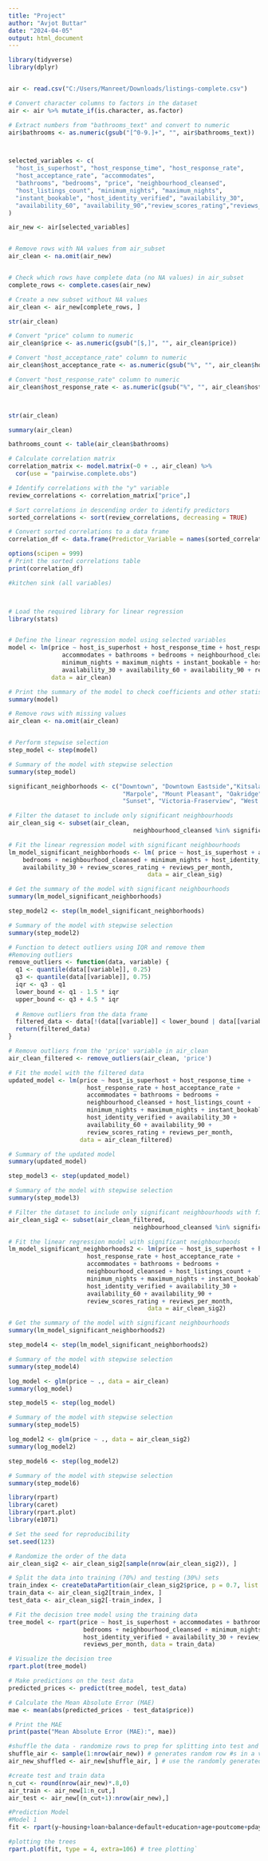 ```yaml
---
title: "Project"
author: "Avjot Buttar"
date: "2024-04-05"
output: html_document
---
```


```r
library(tidyverse)
library(dplyr)


air <- read.csv("C:/Users/Manreet/Downloads/listings-complete.csv")

# Convert character columns to factors in the dataset
air <- air %>% mutate_if(is.character, as.factor) 

# Extract numbers from "bathrooms_text" and convert to numeric
air$bathrooms <- as.numeric(gsub("[^0-9.]+", "", air$bathrooms_text))



selected_variables <- c(
  "host_is_superhost", "host_response_time", "host_response_rate", 
  "host_acceptance_rate", "accommodates", 
  "bathrooms", "bedrooms", "price", "neighbourhood_cleansed", 
  "host_listings_count", "minimum_nights", "maximum_nights", 
  "instant_bookable", "host_identity_verified", "availability_30", 
  "availability_60", "availability_90","review_scores_rating","reviews_per_month", "has_availability","availability_365","number_of_reviews"
)

air_new <- air[selected_variables]


# Remove rows with NA values from air_subset
air_clean <- na.omit(air_new)


# Check which rows have complete data (no NA values) in air_subset
complete_rows <- complete.cases(air_new)

# Create a new subset without NA values
air_clean <- air_new[complete_rows, ]

str(air_clean)

# Convert "price" column to numeric
air_clean$price <- as.numeric(gsub("[$,]", "", air_clean$price))

# Convert "host_acceptance_rate" column to numeric
air_clean$host_acceptance_rate <- as.numeric(gsub("%", "", air_clean$host_acceptance_rate)) / 100

# Convert "host_response_rate" column to numeric
air_clean$host_response_rate <- as.numeric(gsub("%", "", air_clean$host_response_rate)) / 100



str(air_clean)

summary(air_clean)

bathrooms_count <- table(air_clean$bathrooms)


```


```r

# Calculate correlation matrix
correlation_matrix <- model.matrix(~0 + ., air_clean) %>%
  cor(use = "pairwise.complete.obs")

# Identify correlations with the "y" variable
review_correlations <- correlation_matrix["price",]

# Sort correlations in descending order to identify predictors
sorted_correlations <- sort(review_correlations, decreasing = TRUE)

# Convert sorted correlations to a data frame
correlation_df <- data.frame(Predictor_Variable = names(sorted_correlations), Correlation_with_y = sorted_correlations)

options(scipen = 999)
# Print the sorted correlations table
print(correlation_df)

```





```r
#kitchen sink (all variables)



# Load the required library for linear regression
library(stats)


# Define the linear regression model using selected variables
model <- lm(price ~ host_is_superhost + host_response_time + host_response_rate + host_acceptance_rate +
               accommodates + bathrooms + bedrooms + neighbourhood_cleansed + host_listings_count + 
               minimum_nights + maximum_nights + instant_bookable + host_identity_verified + 
               availability_30 + availability_60 + availability_90 + review_scores_rating + reviews_per_month + has_availability, 
            data = air_clean)

# Print the summary of the model to check coefficients and other statistics
summary(model)

# Remove rows with missing values
air_clean <- na.omit(air_clean)


# Perform stepwise selection
step_model <- step(model)

# Summary of the model with stepwise selection
summary(step_model)


```


```r
significant_neighborhoods <- c("Downtown", "Downtown Eastside","Kitsalano", "Hastings-Sunrise","Kerrisdale",
                                "Marpole", "Mount Pleasant", "Oakridge", "Renfrew-Collingwood",
                                "Sunset", "Victoria-Fraserview", "West End")

# Filter the dataset to include only significant neighbourhoods
air_clean_sig <- subset(air_clean, 
                                   neighbourhood_cleansed %in% significant_neighborhoods)

# Fit the linear regression model with significant neighbourhoods
lm_model_significant_neighborhoods <- lm( price ~ host_is_superhost + accommodates + bathrooms + 
    bedrooms + neighbourhood_cleansed + minimum_nights + host_identity_verified + 
    availability_30 + review_scores_rating + reviews_per_month, 
                                       data = air_clean_sig)

# Get the summary of the model with significant neighbourhoods
summary(lm_model_significant_neighborhoods)

step_model2 <- step(lm_model_significant_neighborhoods)

# Summary of the model with stepwise selection
summary(step_model2)

```


```r
# Function to detect outliers using IQR and remove them
#Removing outliers
remove_outliers <- function(data, variable) {
  q1 <- quantile(data[[variable]], 0.25)
  q3 <- quantile(data[[variable]], 0.75)
  iqr <- q3 - q1
  lower_bound <- q1 - 1.5 * iqr
  upper_bound <- q3 + 4.5 * iqr
  
  # Remove outliers from the data frame
  filtered_data <- data[!(data[[variable]] < lower_bound | data[[variable]] > upper_bound), ]
  return(filtered_data)
}

# Remove outliers from the 'price' variable in air_clean
air_clean_filtered <- remove_outliers(air_clean, 'price')
```





```r
# Fit the model with the filtered data
updated_model <- lm(price ~ host_is_superhost + host_response_time + 
                      host_response_rate + host_acceptance_rate + 
                      accommodates + bathrooms + bedrooms + 
                      neighbourhood_cleansed + host_listings_count + 
                      minimum_nights + maximum_nights + instant_bookable + 
                      host_identity_verified + availability_30 + 
                      availability_60 + availability_90 + 
                      review_scores_rating + reviews_per_month,
                    data = air_clean_filtered)

# Summary of the updated model
summary(updated_model)

step_model3 <- step(updated_model)

# Summary of the model with stepwise selection
summary(step_model3)
```


```r
# Filter the dataset to include only significant neighbourhoods with filtered data
air_clean_sig2 <- subset(air_clean_filtered, 
                                   neighbourhood_cleansed %in% significant_neighborhoods)

# Fit the linear regression model with significant neighbourhoods
lm_model_significant_neighborhoods2 <- lm(price ~ host_is_superhost + host_response_time + 
                      host_response_rate + host_acceptance_rate + 
                      accommodates + bathrooms + bedrooms + 
                      neighbourhood_cleansed + host_listings_count + 
                      minimum_nights + maximum_nights + instant_bookable + 
                      host_identity_verified + availability_30 + 
                      availability_60 + availability_90 + 
                      review_scores_rating + reviews_per_month, 
                                       data = air_clean_sig2)

# Get the summary of the model with significant neighbourhoods
summary(lm_model_significant_neighborhoods2)

step_model4 <- step(lm_model_significant_neighborhoods2)

# Summary of the model with stepwise selection
summary(step_model4)


```



```r
log_model <- glm(price ~ ., data = air_clean)
summary(log_model)

step_model5 <- step(log_model)

# Summary of the model with stepwise selection
summary(step_model5)

```


```r
log_model2 <- glm(price ~ ., data = air_clean_sig2)
summary(log_model2)

step_model6 <- step(log_model2)

# Summary of the model with stepwise selection
summary(step_model6)
```



```r
library(rpart)
library(caret)
library(rpart.plot)
library(e1071)

# Set the seed for reproducibility
set.seed(123)

# Randomize the order of the data
air_clean_sig2 <- air_clean_sig2[sample(nrow(air_clean_sig2)), ]

# Split the data into training (70%) and testing (30%) sets
train_index <- createDataPartition(air_clean_sig2$price, p = 0.7, list = FALSE)
train_data <- air_clean_sig2[train_index, ]
test_data <- air_clean_sig2[-train_index, ]

# Fit the decision tree model using the training data
tree_model <- rpart(price ~ host_is_superhost + accommodates + bathrooms + 
                     bedrooms + neighbourhood_cleansed + minimum_nights + 
                     host_identity_verified + availability_30 + review_scores_rating + 
                     reviews_per_month, data = train_data)

# Visualize the decision tree
rpart.plot(tree_model)

# Make predictions on the test data
predicted_prices <- predict(tree_model, test_data)

# Calculate the Mean Absolute Error (MAE)
mae <- mean(abs(predicted_prices - test_data$price))

# Print the MAE
print(paste("Mean Absolute Error (MAE):", mae))


```

```r

#shuffle the data - randomize rows to prep for splitting into test and train parts
shuffle_air <- sample(1:nrow(air_new)) # generates random row #s in a vector
air_new_shuffled <- air_new[shuffle_air, ] # use the randomly generated rows to shuffle dt

#create test and train data
n_cut <- round(nrow(air_new)*.8,0) 
air_train <- air_new[1:n_cut,]
air_test <- air_new[(n_cut+1):nrow(air_new),]

```

```r
#Prediction Model
#Model 1
fit <- rpart(y~housing+loan+balance+default+education+age+poutcome+pdays, data = bank_train, method = 'class') 

#plotting the trees
rpart.plot(fit, type = 4, extra=106) # tree plotting`


```